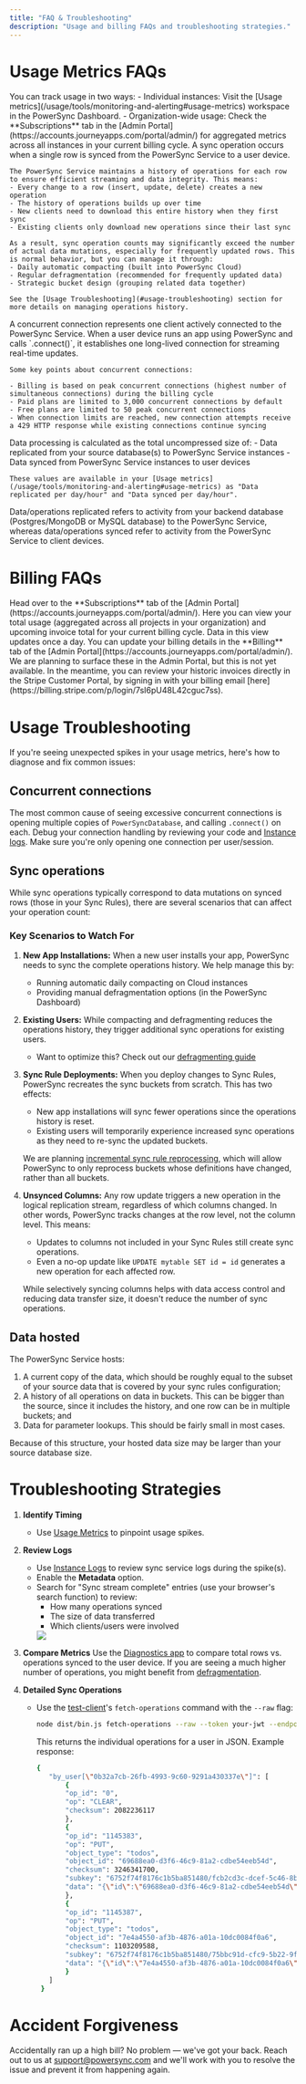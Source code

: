 ```yaml
---
title: "FAQ & Troubleshooting"
description: "Usage and billing FAQs and troubleshooting strategies."
---
```


# Usage Metrics FAQs

<AccordionGroup>
  <Accordion title="Where can I review my PowerSync Service usage?">
    You can track usage in two ways:
    - Individual instances: Visit the [Usage metrics](/usage/tools/monitoring-and-alerting#usage-metrics) workspace in the PowerSync Dashboard.
    - Organization-wide usage: Check the **Subscriptions** tab in the [Admin Portal](https://accounts.journeyapps.com/portal/admin/) for aggregated metrics across all instances in your current billing cycle.
  </Accordion>

  <Accordion title="What are sync operations?">
    A sync operation occurs when a single row is synced from the PowerSync Service to a user device. 

    The PowerSync Service maintains a history of operations for each row to ensure efficient streaming and data integrity. This means:
    - Every change to a row (insert, update, delete) creates a new operation
    - The history of operations builds up over time
    - New clients need to download this entire history when they first sync
    - Existing clients only download new operations since their last sync

    As a result, sync operation counts may significantly exceed the number of actual data mutations, especially for frequently updated rows. This is normal behavior, but you can manage it through:
    - Daily automatic compacting (built into PowerSync Cloud)
    - Regular defragmentation (recommended for frequently updated data)
    - Strategic bucket design (grouping related data together)

    See the [Usage Troubleshooting](#usage-troubleshooting) section for more details on managing operations history.
  </Accordion>

  <Accordion title="What are concurrent connections?">
    A concurrent connection represents one client actively connected to the PowerSync Service. When a user device runs an app using PowerSync and calls `.connect()`, it establishes one long-lived connection for streaming real-time updates.

    Some key points about concurrent connections:

    - Billing is based on peak concurrent connections (highest number of simultaneous connections) during the billing cycle
    - Paid plans are limited to 3,000 concurrent connections by default
    - Free plans are limited to 50 peak concurrent connections
    - When connection limits are reached, new connection attempts receive a 429 HTTP response while existing connections continue syncing
  </Accordion>

  <Accordion title="What comprises data processing?">
    Data processing is calculated as the total uncompressed size of:
    - Data replicated from your source database(s) to PowerSync Service instances
    - Data synced from PowerSync Service instances to user devices
    
    These values are available in your [Usage metrics](/usage/tools/monitoring-and-alerting#usage-metrics) as "Data replicated per day/hour" and "Data synced per day/hour".
  </Accordion>

  <Accordion title="What is the difference between data/operations replicated vs synced?">
    Data/operations replicated refers to activity from your backend database (Postgres/MongoDB or MySQL database) to the PowerSync Service, whereas data/operations synced refer to activity from the PowerSync Service to client devices.
  </Accordion>
</AccordionGroup>

# Billing FAQs

<AccordionGroup>
  <Accordion title="Where can I see details about my current billing cycle?">
    Head over to the **Subscriptions** tab of the [Admin Portal](https://accounts.journeyapps.com/portal/admin/). Here you can view your total usage (aggregated across all projects in your organization) and upcoming invoice total for your current billing cycle. Data in this view updates once a day.
  </Accordion>

  <Accordion title="Where can I update my billing details, e.g. the email that receives billing receipts?">
    You can update your billing details in the **Billing** tab of the [Admin Portal](https://accounts.journeyapps.com/portal/admin/).
  </Accordion>

  <Accordion title="Can I view my historic invoices?">
    We are planning to surface these in the Admin Portal, but this is not yet available. In the meantime, you can review your historic invoices directly in the Stripe Customer Portal, by signing in with your billing email [here](https://billing.stripe.com/p/login/7sI6pU48L42cguc7ss).
  </Accordion>
</AccordionGroup>  


# Usage Troubleshooting

If you're seeing unexpected spikes in your usage metrics, here's how to diagnose and fix common issues:

## Concurrent connections

The most common cause of seeing excessive concurrent connections is opening multiple copies of `PowerSyncDatabase`, and calling `.connect()` on each. Debug your connection handling by reviewing your code and [Instance logs](/usage/tools/monitoring-and-alerting#instance-logs). Make sure you're only opening one connection per user/session.

## Sync operations

While sync operations typically correspond to data mutations on synced rows (those in your Sync Rules), there are several scenarios that can affect your operation count:

### Key Scenarios to Watch For

1. **New App Installations:**
   When a new user installs your app, PowerSync needs to sync the complete operations history. We help manage this by:
   - Running automatic daily compacting on Cloud instances
   - Providing manual defragmentation options (in the PowerSync Dashboard)

2. **Existing Users:**
   While compacting and defragmenting reduces the operations history, they trigger additional sync operations for existing users.
   - Want to optimize this? Check out our [defragmenting guide](/usage/lifecycle-maintenance/compacting-buckets#defragmenting-trade-offs)

3. **Sync Rule Deployments:**
   When you deploy changes to Sync Rules, PowerSync recreates the sync buckets from scratch. This has two effects:
   - New app installations will sync fewer operations since the operations history is reset.
   - Existing users will temporarily experience increased sync operations as they need to re-sync the updated buckets.

   We are planning [incremental sync rule reprocessing](https://roadmap.powersync.com/c/85-more-efficient-sync-reprocessing), which will allow PowerSync to only reprocess buckets whose definitions have changed, rather than all buckets.
4. **Unsynced Columns:**
   Any row update triggers a new operation in the logical replication stream, regardless of which columns changed. In other words, PowerSync tracks changes at the row level, not the column level. This means:

   - Updates to columns not included in your Sync Rules still create sync operations.
   - Even a no-op update like `UPDATE mytable SET id = id` generates a new operation for each affected row.

   While selectively syncing columns helps with data access control and reducing data transfer size, it doesn't reduce the number of sync operations. 

## Data hosted

The PowerSync Service hosts: 

1. A current copy of the data, which should be roughly equal to the subset of your source data that is covered by your sync rules configuration; 
2. A history of all operations on data in buckets. This can be bigger than the source, since it includes the history, and one row can be in multiple buckets; and 
3. Data for parameter lookups. This should be fairly small in most cases.

Because of this structure, your hosted data size may be larger than your source database size.

# Troubleshooting Strategies
1. **Identify Timing**
   - Use [Usage Metrics](/usage/tools/monitoring-and-alerting#usage-metrics) to pinpoint usage spikes.

2. **Review Logs**
   - Use [Instance Logs](/usage/tools/monitoring-and-alerting#instance-logs) to review sync service logs during the spike(s). 
   - Enable the **Metadata** option.
   - Search for "Sync stream complete" entries (use your browser's search function) to review:
     - How many operations synced
     - The size of data transferred
     - Which clients/users were involved
     <Frame caption="Example of 'Sync stream complete' logs">
       <img src="/images/resources/instance-logs-sync-stream-complete.png"/>
     </Frame>

3. **Compare Metrics**
   Use the [Diagnostics app](https://github.com/powersync-ja/powersync-js/tree/main/tools/diagnostics-app) to compare total rows vs. operations synced to the user device. If you are seeing a much higher number of operations, you might benefit from [defragmentation](/usage/lifecycle-maintenance/compacting-buckets#defragmenting).

4. **Detailed Sync Operations**
   - Use the [test-client](https://github.com/powersync-ja/powersync-service/blob/main/test-client/src/bin.ts)'s `fetch-operations` command with the `--raw` flag:
     ```bash
     node dist/bin.js fetch-operations --raw --token your-jwt --endpoint https://12345.powersync.journeyapps.com
     ```
     This returns the individual operations for a user in JSON. Example response:
     ```bash
     {
        "by_user[\"0b32a7cb-26fb-4993-9c60-9291a430337e\"]": [
            {
            "op_id": "0",
            "op": "CLEAR",
            "checksum": 2082236117
            },
            {
            "op_id": "1145383",
            "op": "PUT",
            "object_type": "todos",
            "object_id": "69688ea0-d3f6-46c9-81a2-cdbe54eeb54d",
            "checksum": 3246341700,
            "subkey": "6752f74f8176c1b5ba851480/fcb2cd3c-dcef-5c46-8b17-7b83d31fda2b",
            "data": "{\"id\":\"69688ea0-d3f6-46c9-81a2-cdbe54eeb54d\",\"created_at\":\"2024-09-16 10:16:35.352665Z\",\"description\":\"Buy groceries\",\"user_id\":\"0b32a7cb-26fb-4993-9c60-9291a430337e\"}"
            },
            {
            "op_id": "1145387",
            "op": "PUT",
            "object_type": "todos",
            "object_id": "7e4a4550-af3b-4876-a01a-10dc0084f0a6",
            "checksum": 1103209588,
            "subkey": "6752f74f8176c1b5ba851480/75bbc91d-cfc9-5b22-9f85-ea31a8720bf8",
            "data": "{\"id\":\"7e4a4550-af3b-4876-a01a-10dc0084f0a6\",\"created_at\":\"2024-10-07 16:17:37Z\",\"description\":\"Plant tomatoes\",\"user_id\":\"0b32a7cb-26fb-4993-9c60-9291a430337e\"}"
            }
        ]
      }
     ```

# Accident Forgiveness
Accidentally ran up a high bill? No problem — we've got your back. Reach out to us at support@powersync.com and we'll work with you to resolve the issue and prevent it from happening again. 
